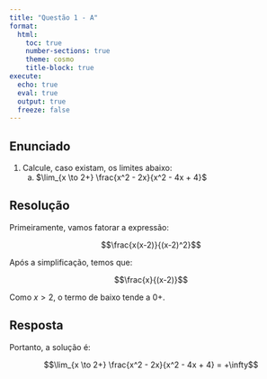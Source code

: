 ```yaml
---
title: "Questão 1 - A"
format:
  html:
    toc: true
    number-sections: true
    theme: cosmo
    title-block: true
execute:
  echo: true
  eval: true
  output: true
  freeze: false
---
```


## Enunciado

1. Calcule, caso existam, os limites abaixo:  
   a. $\lim_{x \to 2+} \frac{x^2 - 2x}{x^2 - 4x + 4}$

## Resolução

Primeiramente, vamos fatorar a expressão:

$$\frac{x(x-2)}{(x-2)^2}$$

Após a simplificação, temos que:

$$\frac{x}{(x-2)}$$

Como $x > 2$, o termo de baixo tende a $0+$.

## Resposta
Portanto, a solução é:

$$\lim_{x \to 2+} \frac{x^2 - 2x}{x^2 - 4x + 4} = +\infty$$
    